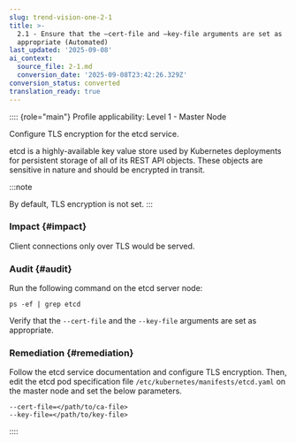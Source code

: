 ```yaml
---
slug: trend-vision-one-2-1
title: >-
  2.1 - Ensure that the –cert-file and –key-file arguments are set as
  appropriate (Automated)
last_updated: '2025-09-08'
ai_context:
  source_file: 2-1.md
  conversion_date: '2025-09-08T23:42:26.329Z'
conversion_status: converted
translation_ready: true
---
```


:::: {role="main"}
Profile applicability: Level 1 - Master Node

Configure TLS encryption for the etcd service.

etcd is a highly-available key value store used by Kubernetes deployments for persistent storage of all of its REST API objects. These objects are sensitive in nature and should be encrypted in transit.

:::note

By default, TLS encryption is not set.
:::

### Impact {#impact}

Client connections only over TLS would be served.

### Audit {#audit}

Run the following command on the etcd server node:

``` codeblock
ps -ef | grep etcd
```

Verify that the `--cert-file` and the `--key-file` arguments are set as appropriate.

### Remediation {#remediation}

Follow the etcd service documentation and configure TLS encryption. Then, edit the etcd pod specification file `/etc/kubernetes/manifests/etcd.yaml` on the master node and set the below parameters.

``` codeblock
--cert-file=</path/to/ca-file>
--key-file=</path/to/key-file>
```
::::
